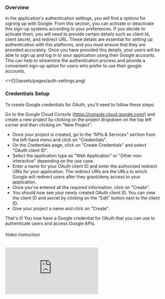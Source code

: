 
### Overview

<p className="my-4">
  In the application's authentication settings, you will find a options for
  signing up with Google. From this section, you can activate or deactivate this
  sign-up systems according to your preferences. If you decide to activate them,
  you will need to provide certain details such as client Id, client secret, and
  redirect URL. These details are essential for setting up authentication with
  this platforms, and you must ensure that they are provided accurately. Once
  you have provided this details, your users will be able to sign up and log in
  to your application using their Google accounts. This can help to streamline
  the authentication process and provide a convenient sign-up option for users
  who prefer to use their google accounts.
</p>

<Card image>
  <>![](/assets/pages/auth-settings.png)</>
</Card>

### Credentials Setup

To create Google credentials for OAuth, you'll need to follow these steps:

Go to the Google Cloud Console (https://console.cloud.google.com/) and create a new project by clicking on the project dropdown on the top left corner and then clicking on "New Project".

<ul class="list-decimal pl-6 py-4">
  <li className="py-1.5">
    Once your project is created, go to the "APIs & Services" section from the
    left-hand menu and click on "Credentials".
  </li>
  <li className="py-1.5">
    On the Credentials page, click on "Create Credentials" and select "OAuth
    client ID".
  </li>
  <li className="py-1.5">
    Select the application type as "Web Application" or "Other non-interactive"
    depending on the use case.
  </li>
  <li className="py-1.5">
    Enter a name for your OAuth client ID and enter the authorized redirect URIs
    for your application. The redirect URIs are the URLs to which Google will
    redirect users after they grant/deny access to your application.
  </li>
  <li className="py-1.5">
    Once you've entered all the required information, click on "Create".
  </li>
  <li className="py-1.5">
    You should now see your newly created OAuth client ID. You can view the
    client ID and secret by clicking on the "Edit" button next to the client ID.
  </li>
  <li className="py-1.5">Give your project a name and click on "Create".</li>
</ul>

<p>
  That's it! You now have a Google credential for OAuth that you can use to
  authenticate users and access Google APIs.
</p>

<h6 className="font-bold text-lg mt-8 mb-2 text-gray-950">Video Instruction</h6>
<div className="border border-2 border-gray-300 rounded-md overflow-hidden">
  <div className="relative pb-[56.25%] h-0">
    <iframe
      frameborder="0"
      allowfullscreen
      mozallowfullscreen
      webkitallowfullscreen
      src="https://www.loom.com/embed/23cb9b03a4dd4692a96c4856785928b2?hide_owner=true&hide_share=true&hide_title=true&hideEmbedTopBar=true"
      className=" absolute top-0 left-0 w-full h-full"
    ></iframe>
  </div>
</div>
